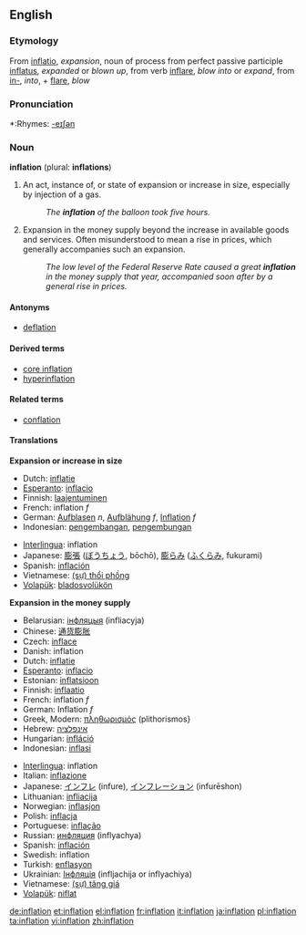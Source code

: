 {{wikipedia}}
==English==

===Etymology===
From {{L.}} [[inflatio]], ''expansion'', noun of process from perfect passive participle [[inflatus]], ''expanded'' or ''blown up'', from verb [[inflare]], ''blow into'' or ''expand'', from [[in-]], ''into'', + [[flare]], ''blow''

===Pronunciation===
*:Rhymes: [[Rhymes:English:-eɪʃǝn|-eɪʃǝn]]

===Noun===
'''inflation''' (plural: '''inflations''')
#An act, instance of, or state of expansion or increase in size, especially by injection of a gas.
#: ''The '''inflation''' of the balloon took five hours.''
# Expansion in the money supply beyond the increase in available goods and services.  Often misunderstood to mean a rise in prices, which generally accompanies such an expansion.
#: ''The low level of the Federal Reserve Rate caused a great '''inflation''' in the money supply that year, accompanied soon after by a general rise in prices.''

====Antonyms====
*[[deflation]]

====Derived terms====
*[[core inflation]]
*[[hyperinflation]]

====Related terms====
*[[conflation]]

====Translations====
'''Expansion or increase in size'''
{{top}}
*Dutch: [[inflatie]]
*[[Esperanto]]: [[inflacio]]
*Finnish: [[laajentuminen]]
*French: inflation ''f''
*German: [[Aufblasen]] ''n'', [[Aufblähung]] ''f'', [[Inflation]] ''f''
*Indonesian: [[kembang|pengembangan]], [[kembung|pengembungan]]
{{mid}}
*[[Interlingua]]: inflation
*Japanese: [[膨張]] ([[ぼうちょう]], bōchō), [[膨らみ]] ([[ふくらみ]], fukurami)
*Spanish: [[inflación]]
*Vietnamese: [[thổi phồng|(sự) thổi phồng]]
*[[Volapük]]: [[bladosvolükön]]
{{bottom}}

'''Expansion in the money supply'''
{{top}}
*Belarusian: [[інфляцыя]] (infliacyja)
*Chinese: [[通货膨胀]]
*Czech: [[inflace]]
*Danish: inflation
*Dutch: [[inflatie]]
*[[Esperanto]]: [[inflacio]]
*Estonian: [[inflatsioon]]
*Finnish: [[inflaatio]]
*French: inflation ''f''
*German: Inflation ''f''
*Greek, Modern: [[πληθωρισμός]] (plithorismos}
*Hebrew: [[אינפלציה]]
*Hungarian: [[infláció]]
*Indonesian: [[inflasi]]
{{mid}}
*[[Interlingua]]: inflation
*Italian: [[inflazione]]
*Japanese: [[インフレ]] (infure), [[インフレーション]] (infurēshon)
*Lithuanian: [[infliacija]]
*Norwegian: [[inflasjon]]
*Polish: [[inflacja]]
*Portuguese: [[inflação]]
*Russian: [[инфляция]] (inflyachya)
*Spanish: [[inflación]]
*Swedish: inflation
*Turkish: [[enflasyon]]
*Ukrainian: [[Інфляція]] (infljachija or inflyachiya)
*Vietnamese: [[tăng giá|(sự) tăng giá]]
*[[Volapük]]: [[niflat]]
{{bottom}}

[[de:inflation]]
[[et:inflation]]
[[el:inflation]]
[[fr:inflation]]
[[it:inflation]]
[[ja:inflation]]
[[pl:inflation]]
[[ta:inflation]]
[[vi:inflation]]
[[zh:inflation]]